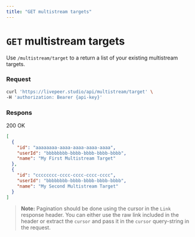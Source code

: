 ```yaml
---
title: "GET multistream targets"
---
```


# `GET` multistream targets

Use `/multistream/target` to a return a list of your existing multistream
targets.

### Request

```bash
curl 'https://livepeer.studio/api/multistream/target' \
-H 'authorization: Bearer {api-key}'
```

### Respons

200 OK

```json
[
  {
    "id": "aaaaaaaa-aaaa-aaaa-aaaa-aaaa",
    "userId": "bbbbbbbb-bbbb-bbbb-bbbb-bbbb",
    "name": "My First Multistream Target"
  },
  {
    "id": "cccccccc-cccc-cccc-cccc-cccc",
    "userId": "bbbbbbbb-bbbb-bbbb-bbbb-bbbb",
    "name": "My Second Multistream Target"
  }
]
```

> **Note:** Pagination should be done using the cursor in the `Link` response
> header. You can either use the raw link included in the header or extract the
> `cursor` and pass it in the `cursor` query-string in the request.

